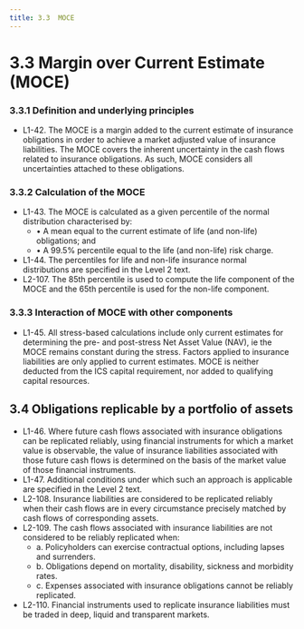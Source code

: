 ```yaml
---
title: 3.3	MOCE
---
```

# 3.3	Margin over Current Estimate (MOCE)
### 3.3.1	Definition and underlying principles
- L1-42. The MOCE is a margin added to the current estimate of insurance obligations in order to achieve a market adjusted value of insurance liabilities. The MOCE covers the inherent uncertainty in the cash flows related to insurance obligations. As such, MOCE considers all uncertainties attached to these obligations.

### 3.3.2	Calculation of the MOCE
- L1-43.  The MOCE is calculated as a given percentile of the normal distribution characterised by:
  - •	A mean equal to the current estimate of life (and non-life) obligations; and
  - •	A 99.5% percentile equal to the life (and non-life) risk charge.
- L1-44.  The percentiles for life and non-life insurance normal distributions are specified in the Level 2 text.
- L2-107. The 85th percentile is used to compute the life component of the MOCE and the 65th percentile is used for the non-life component.

### 3.3.3	Interaction of MOCE with other components
- L1-45. All stress-based calculations include only current estimates for determining the pre- and post-stress Net Asset Value (NAV), ie the MOCE remains constant during the stress. Factors applied to insurance liabilities are only applied to current estimates. MOCE is neither deducted from the ICS capital requirement, nor added to qualifying capital resources.

## 3.4	Obligations replicable by a portfolio of assets
- L1-46. Where future cash flows associated with insurance obligations can be replicated reliably, using financial instruments for which a market value is observable, the value of insurance liabilities associated with those future cash flows is determined on the basis of the market value of those financial instruments.
- L1-47.  Additional conditions under which such an approach is applicable are specified in the Level 2 text.
- L2-108. Insurance liabilities are considered to be replicated reliably when their cash flows are in every circumstance precisely matched by cash flows of corresponding assets.
- L2-109. The cash flows associated with insurance liabilities are not considered to be reliably replicated when:
  - a.	Policyholders can exercise contractual options, including lapses and surrenders.
  - b.	Obligations depend on mortality, disability, sickness and morbidity rates.
  - c.	Expenses associated with insurance obligations cannot be reliably replicated.
- L2-110. Financial instruments used to replicate insurance liabilities must be traded in deep, liquid and transparent markets.
